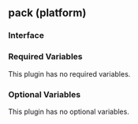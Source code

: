 ## pack (platform)

### Interface

### Required Variables

This plugin has no required variables.

### Optional Variables

This plugin has no optional variables.
